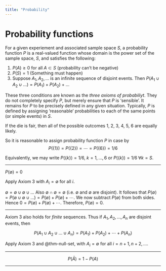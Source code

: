 ```yaml
---
title: "Probability"
---
```


# Probability functions

For a given experiement and associated sample space $S$, a probability function $P$ is a real-valued function whose domain is the power set of the sample space, $S$, and satisfies the following:

1. $P(A) \geq 0$ for all $A \subset S$ (probability can't be negative)
2. $P(S) = 1$ (Something must happen)
3. Suppose $A_1, A_2, \ldots$ is an infinite sequence of disjoint events. Then $P(A_1 \cup A_2 \cup \ldots) = P(A_1) + P(A_2) + \ldots$

These three conditions are known as the _three axioms of probabiliyt_. They do not completely specify $P$, but merely ensure that $P$ is 'sensible'. It remains for $P$ to be precisely defined in any given situation. Typically, $P$ is defined by assigning 'reasonable' probabilities to each of the same points (or simple events) in $S$.

::: {.callout-notes title="Example 3"}

If the die is fair, then all of the possible outcomes 1, 2, 3, 4, 5, 6 are equally likely.

So it is reasonable to assign probability function $P$ in case by 
$$
P(\{1\}) = P(\{2\}) = \cdots = P(\{6\}) = 1 / 6
$$

Equivalently, we may write $P(\{k\}) = 1/6$, $k=1, \ldots, 6$ or $P(\{k\}) = 1/6 \; \forall k = S$.

:::

---

::: {#thm-null-set}
$P(\emptyset) = 0$
:::

::: {.proof}

Apply Axiom 3 with $A_i = \emptyset$ for all $i$.

$\emptyset = \emptyset \cup \emptyset \cup \ldots$ Also $\emptyset \cap \emptyset = \emptyset$ (i.e. $\emptyset$ and $\emptyset$ are disjoint). It follows that $P(\emptyset) = P(\emptyset \cup \emptyset \cup \ldots) = P(\emptyset) + P(\emptyset) + \cdots$. We now subtract $P(\emptyset)$ from both sides. Hence $0 = P(\emptyset) + P(\emptyset) + \cdots$. Therefore, $P(\emptyset) = 0$.

:::

--- 

::: {#thm-finite-disjoint}
Axiom 3 also holds for _finite_ sequences. Thus if $A_1, A_2, \ldots, A_n$ are disjoint events, then

$$
P(A_1 \cup A_2 \cup \ldots \cup A_n) = P(A_1) + P(A_2) + \cdots + P(A_n)
$$

:::

::: {.proof}

Apply Axiom 3 and @thm-null-set, with $A_i = \emptyset$ for all $i = n + 1, n + 2, \ldots$.

:::

--- 

::: {#thm-complementary}

$$
P(\bar{A}) = 1 - P(A)
$$

:::

::: {.proof}

\begin{align*}

1 & = P(S) \tag{by Axiom 2} \\
  & = P(A \cup \bar{A}) \tag{by the definition of complementation} \\
  & = P(A) + P(\bar{A}) \tag{by Theorem 2 with $n = 2$, since $A$ and $\bar{A}$ are disjoint.}

\end{align*}

:::

---


